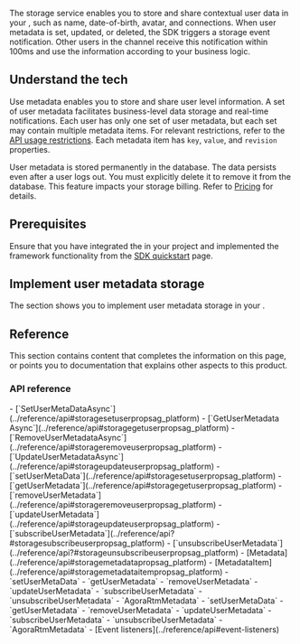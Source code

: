 
The <Vg k="SIG"/> storage service enables you to store and share contextual user data in your <Vpl k="CLIENT"/>, such as name, date-of-birth, avatar, and connections. When user metadata is set, updated, or deleted, the SDK triggers a storage event notification. Other users in the channel receive this notification within 100ms and use the information according to your business logic. 

## Understand the tech

Use metadata enables you to store and share user level information. A set of user metadata facilitates business-level data storage and real-time notifications. Each user has only one set of user metadata, but each set may contain multiple metadata items. For relevant restrictions, refer to the [API usage restrictions](../reference/limitations). Each metadata item has `key`, `value`, and `revision` properties.

User metadata is stored permanently in the <Vg k="SIG" /> database. The data persists even after a user logs out. You must explicitly delete it to remove it from the database. This feature impacts your storage billing. Refer to [Pricing](../overview/pricing) for details.

## Prerequisites

Ensure that you have integrated the <Vpd k="SDK" /> in your project and implemented the framework functionality from the [SDK quickstart](../get-started/sdk-quickstart) page.

## Implement user metadata storage

The section shows you to implement user metadata storage in your <Vpd k="NAME" /> <Vpl k="CLIENT" />.

<ProjectImplement />

## Reference

This section contains content that completes the information on this page, or points you to documentation that explains other aspects to this product.

### API reference


<PlatformWrapper platform="unity">
- [`SetUserMetaDataAsync`](../reference/api#storagesetuserpropsag_platform)
- [`GetUserMetadata​Async`](../reference/api#storagegetuserpropsag_platform)
- [`RemoveUserMetadataAsync​`](../reference/api#storageremoveuserpropsag_platform)
- [`UpdateUserMetadata​Async`](../reference/api#storageupdateuserpropsag_platform)
</PlatformWrapper>
<PlatformWrapper notAllowed="[unity, ios, macos]">
- [`setUserMetaData`](../reference/api#storagesetuserpropsag_platform)
- [`getUserMetadata​`](../reference/api#storagegetuserpropsag_platform)
- [`removeUserMetadata​`](../reference/api#storageremoveuserpropsag_platform)
- [`updateUserMetadata​`](../reference/api#storageupdateuserpropsag_platform)
- [`subscribeUserMetadata`](../reference/api?#storagesubscribeuserpropsag_platform)
- [`unsubscribeUserMetadata`](../reference/api?#storageunsubscribeuserpropsag_platform)
</PlatformWrapper>
<PlatformWrapper notAllowed="[flutter, macos, ios]">
- [Metadata](../reference/api#storagemetadatapropsag_platform)
</PlatformWrapper>
<PlatformWrapper platform="flutter">
- [MetadataItem](../reference/api#storagemetadataitempropsag_platform)
</PlatformWrapper>
<PlatformWrapper platform="[ios, macos]">
<Tabs groupId="language">
<TabItem value="swift" label="Swift" default>
- <Link to="{{Global.API_REF_SIG_APPLE}}?platform=ios&tab=swift#storagesetuserpropsag_platform">`setUserMetaData`</Link>
- <Link to="{{Global.API_REF_SIG_APPLE}}?platform=ios&tab=swift#storagegetuserpropsag_platform">`getUserMetadata​`</Link>
- <Link to="{{Global.API_REF_SIG_APPLE}}?platform=ios&tab=swift#storageremoveuserpropsag_platform">`removeUserMetadata​`</Link>
- <Link to="{{Global.API_REF_SIG_APPLE}}?platform=ios&tab=swift#storageupdateuserpropsag_platform">`updateUserMetadata​`</Link>
- <Link to="{{Global.API_REF_SIG_APPLE}}?platform=ios&tab=swift#storagesubscribeuserpropsag_platform">`subscribeUserMetadata`</Link>
- <Link to="{{Global.API_REF_SIG_APPLE}}?platform=ios&tab=swift#storageunsubscribeuserpropsag_platform">`unsubscribeUserMetadata`</Link>
- <Link to="{{Global.API_REF_SIG_APPLE}}?platform=ios&tab=swift#storagemetadatapropsag_platform">`AgoraRtmMetadata`</Link>
</TabItem>
<TabItem value="objc" label="Objective-C">
- <Link to="{{Global.API_REF_SIG_APPLE}}?platform=ios&tab=objc#storagesetuserpropsag_platform">`setUserMetaData`</Link>
- <Link to="{{Global.API_REF_SIG_APPLE}}?platform=ios&tab=objc#storagegetuserpropsag_platform">`getUserMetadata​`</Link>
- <Link to="{{Global.API_REF_SIG_APPLE}}?platform=ios&tab=objc#storageremoveuserpropsag_platform">`removeUserMetadata​`</Link>
- <Link to="{{Global.API_REF_SIG_APPLE}}?platform=ios&tab=objc#storageupdateuserpropsag_platform">`updateUserMetadata​`</Link>
- <Link to="{{Global.API_REF_SIG_APPLE}}?platform=ios&tab=objc#storagesubscribeuserpropsag_platform">`subscribeUserMetadata`</Link>
- <Link to="{{Global.API_REF_SIG_APPLE}}?platform=ios&tab=objc#storageunsubscribeuserpropsag_platform">`unsubscribeUserMetadata`</Link>
- <Link to="{{Global.API_REF_SIG_APPLE}}?platform=ios&tab=objc#storagemetadatapropsag_platform">`AgoraRtmMetadata`</Link>

</TabItem>
</Tabs>
</PlatformWrapper>
- [Event listeners](../reference/api#event-listeners)
